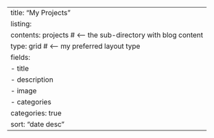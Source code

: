 ---
title: "My Projects"
listing:
  contents: projects  # <-- the sub-directory with blog content
  type: grid          # <-- my preferred layout type
  fields: 
    - title
    - description
    - image
    - categories
  categories: true
  sort: "date desc"
---